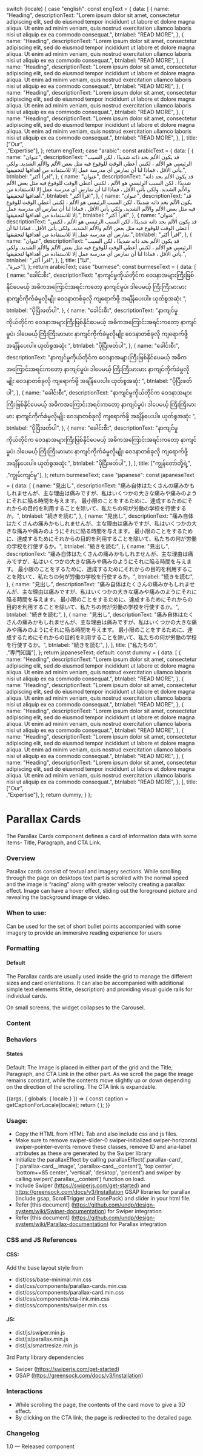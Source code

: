 
  switch (locale) {
    case "english":
      const engText = {
        data: [
          {
            name: "Heading",
            descriptionText:
              "Lorem ipsum dolor sit amet, consectetur adipiscing elit, sed do eiusmod tempor incididunt ut labore et dolore magna aliqua. Ut enim ad minim veniam, quis nostrud exercitation ullamco laboris nisi ut aliquip ex ea commodo consequat.",
            btnlabel: "READ MORE",
          },
          {
            name: "Heading",
            descriptionText:
              "Lorem ipsum dolor sit amet, consectetur adipiscing elit, sed do eiusmod tempor incididunt ut labore et dolore magna aliqua. Ut enim ad minim veniam, quis nostrud exercitation ullamco laboris nisi ut aliquip ex ea commodo consequat.",
            btnlabel: "READ MORE",
          },
          {
            name: "Heading",
            descriptionText:
              "Lorem ipsum dolor sit amet, consectetur adipiscing elit, sed do eiusmod tempor incididunt ut labore et dolore magna aliqua. Ut enim ad minim veniam, quis nostrud exercitation ullamco laboris nisi ut aliquip ex ea commodo consequat.",
            btnlabel: "READ MORE",
          },
          {
            name: "Heading",
            descriptionText:
              "Lorem ipsum dolor sit amet, consectetur adipiscing elit, sed do eiusmod tempor incididunt ut labore et dolore magna aliqua. Ut enim ad minim veniam, quis nostrud exercitation ullamco laboris nisi ut aliquip ex ea commodo consequat.",
            btnlabel: "READ MORE",
          },
          {
            name: "Heading",
            descriptionText:
              "Lorem ipsum dolor sit amet, consectetur adipiscing elit, sed do eiusmod tempor incididunt ut labore et dolore magna aliqua. Ut enim ad minim veniam, quis nostrud exercitation ullamco laboris nisi ut aliquip ex ea commodo consequat.",
            btnlabel: "READ MORE",
          },
        ],
        title: ["Our",<br/>,"Expertise"],
      };
      return engText;
    case "arabic":
      const arabicText = {
        data: [
          {
            name: "عنوان",
            descriptionText:
              "قد يكون الألم بحد ذاته شديدًا ، لكن السبب الرئيسي هو الألم ، لكنني أعطي الوقت للوقوع فيه مثل بعض الألم والألم الشديد. ولكي يأتي الأقل ، فماذا لنا أن نمارس أي مدرسة عمل إلا للاستفادة من أهدافها لتحقيقها.",
            btnlabel: "اقرأ أكثر",
          },
          {
            name: "عنوان",
            descriptionText:
              "قد يكون الألم بحد ذاته شديدًا ، لكن السبب الرئيسي هو الألم ، لكنني أعطي الوقت للوقوع فيه مثل بعض الألم والألم الشديد. ولكي يأتي الأقل ، فماذا لنا أن نمارس أي مدرسة عمل إلا للاستفادة من أهدافها لتحقيقها.",
            btnlabel: "اقرأ أكثر",
          },
          {
            name: "عنوان",
            descriptionText:
              "قد يكون الألم بحد ذاته شديدًا ، لكن السبب الرئيسي هو الألم ، لكنني أعطي الوقت للوقوع فيه مثل بعض الألم والألم الشديد. ولكي يأتي الأقل ، فماذا لنا أن نمارس أي مدرسة عمل إلا للاستفادة من أهدافها لتحقيقها.",
            btnlabel: "اقرأ أكثر",
          },
          {
            name: "عنوان",
            descriptionText:
              "قد يكون الألم بحد ذاته شديدًا ، لكن السبب الرئيسي هو الألم ، لكنني أعطي الوقت للوقوع فيه مثل بعض الألم والألم الشديد. ولكي يأتي الأقل ، فماذا لنا أن نمارس أي مدرسة عمل إلا للاستفادة من أهدافها لتحقيقها.",
            btnlabel: "اقرأ أكثر",
          },
          {
            name: "عنوان",
            descriptionText:
              "قد يكون الألم بحد ذاته شديدًا ، لكن السبب الرئيسي هو الألم ، لكنني أعطي الوقت للوقوع فيه مثل بعض الألم والألم الشديد. ولكي يأتي الأقل ، فماذا لنا أن نمارس أي مدرسة عمل إلا للاستفادة من أهدافها لتحقيقها.",
            btnlabel: "اقرأ أكثر",
          },
        ],
        title: ["لنا",<br/>,"خبرة"],
      };
      return arabicText;
    case "burmese":
      const burmeseText = {
        data: [
          {
            name: "ခေါင်းစီး",
            descriptionText:
              "နာကျင်မှုကိုယ်တိုင်က ဝေဒနာအများကြီးဖြစ်နိုင်ပေမယ့် အဓိကအကြောင်းအရင်းကတော့ နာကျင်မှုပဲ၊ ဒါပေမယ့် ကြီးကြီးမားမား နာကျင်ကိုက်ခဲမှုလိုမျိုး ဝေဒနာတစ်ခုလို ကျရောက်ဖို့ အချိန်ပေးပါ။ ယုတ်စွအဆုံး ",
            btnlabel: "ပိုပြီးဖတ်ပါ",
          },
          {
            name: "ခေါင်းစီး",
            descriptionText:
              "နာကျင်မှုကိုယ်တိုင်က ဝေဒနာအများကြီးဖြစ်နိုင်ပေမယ့် အဓိကအကြောင်းအရင်းကတော့ နာကျင်မှုပဲ၊ ဒါပေမယ့် ကြီးကြီးမားမား နာကျင်ကိုက်ခဲမှုလိုမျိုး ဝေဒနာတစ်ခုလို ကျရောက်ဖို့ အချိန်ပေးပါ။ ယုတ်စွအဆုံး ",
            btnlabel: "ပိုပြီးဖတ်ပါ",
          },
          {
            name: "ခေါင်းစီး",
            descriptionText:
              "နာကျင်မှုကိုယ်တိုင်က ဝေဒနာအများကြီးဖြစ်နိုင်ပေမယ့် အဓိကအကြောင်းအရင်းကတော့ နာကျင်မှုပဲ၊ ဒါပေမယ့် ကြီးကြီးမားမား နာကျင်ကိုက်ခဲမှုလိုမျိုး ဝေဒနာတစ်ခုလို ကျရောက်ဖို့ အချိန်ပေးပါ။ ယုတ်စွအဆုံး ",
            btnlabel: "ပိုပြီးဖတ်ပါ",
          },
          {
            name: "ခေါင်းစီး",
            descriptionText:
              "နာကျင်မှုကိုယ်တိုင်က ဝေဒနာအများကြီးဖြစ်နိုင်ပေမယ့် အဓိကအကြောင်းအရင်းကတော့ နာကျင်မှုပဲ၊ ဒါပေမယ့် ကြီးကြီးမားမား နာကျင်ကိုက်ခဲမှုလိုမျိုး ဝေဒနာတစ်ခုလို ကျရောက်ဖို့ အချိန်ပေးပါ။ ယုတ်စွအဆုံး ",
            btnlabel: "ပိုပြီးဖတ်ပါ",
          },
          {
            name: "ခေါင်းစီး",
            descriptionText:
              "နာကျင်မှုကိုယ်တိုင်က ဝေဒနာအများကြီးဖြစ်နိုင်ပေမယ့် အဓိကအကြောင်းအရင်းကတော့ နာကျင်မှုပဲ၊ ဒါပေမယ့် ကြီးကြီးမားမား နာကျင်ကိုက်ခဲမှုလိုမျိုး ဝေဒနာတစ်ခုလို ကျရောက်ဖို့ အချိန်ပေးပါ။ ယုတ်စွအဆုံး ",
            btnlabel: "ပိုပြီးဖတ်ပါ",
          },
        ],
        title: ["ကျွန်တော်တို့ရဲ့",<br/>,"ကျွမ်းကျင်မှု"],
      };
      return burmeseText;
    case "japanese":
      const japaneseText = {
        data: [
          {
            name: "見出し",
            descriptionText:
              "痛み自体はたくさんの痛みかもしれませんが、主な理由は痛みですが、私はいくつかの大きな痛みや痛みのようにそれに陥る時間を与えます。 最小限のことをするために、達成するためにそれからの目的を利用することを除いて、私たちの何が労働の学校を行使するか。",
            btnlabel: "続きを読む",
          },
          {
            name: "見出し",
            descriptionText:
              "痛み自体はたくさんの痛みかもしれませんが、主な理由は痛みですが、私はいくつかの大きな痛みや痛みのようにそれに陥る時間を与えます。 最小限のことをするために、達成するためにそれからの目的を利用することを除いて、私たちの何が労働の学校を行使するか。",
            btnlabel: "続きを読む",
          },
          {
            name: "見出し",
            descriptionText:
              "痛み自体はたくさんの痛みかもしれませんが、主な理由は痛みですが、私はいくつかの大きな痛みや痛みのようにそれに陥る時間を与えます。 最小限のことをするために、達成するためにそれからの目的を利用することを除いて、私たちの何が労働の学校を行使するか。",
            btnlabel: "続きを読む",
          },
          {
            name: "見出し",
            descriptionText:
              "痛み自体はたくさんの痛みかもしれませんが、主な理由は痛みですが、私はいくつかの大きな痛みや痛みのようにそれに陥る時間を与えます。 最小限のことをするために、達成するためにそれからの目的を利用することを除いて、私たちの何が労働の学校を行使するか。",
            btnlabel: "続きを読む",
          },
          {
            name: "見出し",
            descriptionText:
              "痛み自体はたくさんの痛みかもしれませんが、主な理由は痛みですが、私はいくつかの大きな痛みや痛みのようにそれに陥る時間を与えます。 最小限のことをするために、達成するためにそれからの目的を利用することを除いて、私たちの何が労働の学校を行使するか。",
            btnlabel: "続きを読む",
          },
        ],
        title: ["私たちの",<br/>,"専門知識"],
      };
      return japaneseText;
    default:
      const dummy = {
        data: [
          {
            name: "Heading",
            descriptionText:
              "Lorem ipsum dolor sit amet, consectetur adipiscing elit, sed do eiusmod tempor incididunt ut labore et dolore magna aliqua. Ut enim ad minim veniam, quis nostrud exercitation ullamco laboris nisi ut aliquip ex ea commodo consequat.",
            btnlabel: "READ MORE",
          },
          {
            name: "Heading",
            descriptionText:
              "Lorem ipsum dolor sit amet, consectetur adipiscing elit, sed do eiusmod tempor incididunt ut labore et dolore magna aliqua. Ut enim ad minim veniam, quis nostrud exercitation ullamco laboris nisi ut aliquip ex ea commodo consequat.",
            btnlabel: "READ MORE",
          },
          {
            name: "Heading",
            descriptionText:
              "Lorem ipsum dolor sit amet, consectetur adipiscing elit, sed do eiusmod tempor incididunt ut labore et dolore magna aliqua. Ut enim ad minim veniam, quis nostrud exercitation ullamco laboris nisi ut aliquip ex ea commodo consequat.",
            btnlabel: "READ MORE",
          },
          {
            name: "Heading",
            descriptionText:
              "Lorem ipsum dolor sit amet, consectetur adipiscing elit, sed do eiusmod tempor incididunt ut labore et dolore magna aliqua. Ut enim ad minim veniam, quis nostrud exercitation ullamco laboris nisi ut aliquip ex ea commodo consequat.",
            btnlabel: "READ MORE",
          },
          {
            name: "Heading",
            descriptionText:
              "Lorem ipsum dolor sit amet, consectetur adipiscing elit, sed do eiusmod tempor incididunt ut labore et dolore magna aliqua. Ut enim ad minim veniam, quis nostrud exercitation ullamco laboris nisi ut aliquip ex ea commodo consequat.",
            btnlabel: "READ MORE",
          },
        ],
        title: ["Our",<br/>,"Expertise"],
      };
      return dummy;
  }
};

<Meta title="Components/UI components/Cards/Parallax cards" />

# Parallax Cards

The Parallax Cards component defines a card of information data with some items- Title, Paragraph, and CTA Link. 

### Overview
Parallax cards consist of textual and imagery sections. While scrolling through the page on desktops text part is scrolled with the normal speed and the image is “racing” along with greater velocity creating a parallax effect. Image can have a hover effect, sliding out the foreground picture and revealing the background image or video.

### When to use:

Can be used for the set of short bullet points accompanied with some imagery to provide an immersive reading experience for users

### Formatting

#### Default
The Parallax cards are usually used inside the grid to manage the different sizes and card orientations. It can also be accompanied with additional simple text elements 9title, description) and providing visual guide rails for individual cards.

On small screens, the widget collapses to the Carousel.

### Content

### Behaviors

#### States 

Default:
The Image is placed in either part of the grid and the Title, Paragraph, and CTA Link in the other part. As we scroll the page the image remains constant, while the contents move slightly up or down depending on the direction of the scrolling. The CTA link is expandable. 

<Canvas>
  <Story name="Parallax cards">
    {(args, { globals: { locale } }) => {
      const caption = getCaptionForLocale(locale);
      return (
        <ParallaxCards alt={"feature card"} data={caption.data} title={caption.title} ></ParallaxCards>
      );
    }}
  </Story>
</Canvas>

### Usage:
- Copy the HTML from HTML Tab and also include css and js files.
- Make sure to remove swiper-slider-0 swiper-initialized swiper-horizontal swiper-pointer-events remove these classes, remove ID and aria-label attributes as these are generated by the Swiper library
- Initialize the parallaxEffect by calling parallaxEffect('.parallax-card', ['.parallax-card__image', '.parallax-card__content'], 'top center', 'bottom+=85 center', 'vertical', 'desktop', 'percent') and swiper by calling swiper('.parallax__content') function on load.
- Include Swiper (https://swiperjs.com/get-started) and https://greensock.com/docs/v3/Installation GSAP libraries for parallax (include gsap, ScrollTrigger and EasePack) and slider in your html file.
- Refer [this document] (https://github.com/undp/design-system/wiki/Swiper-documentation) for Swiper integration
- Refer [this document] (https://github.com/undp/design-system/wiki/Parallax-documentation) for Parallax integration

### CSS and JS References

#### CSS:
Add the base layout style from 

- dist/css/base-minimal.min.css
- dist/css/components/parallax-cards.min.css
- dist/css/components/parallax-card.min.css
- dist/css/components/cta-link.min.css
- dist/css/components/swiper.min.css

#### JS:
- dist/js/swiper.min.js
- dist/js/parallax.min.js
- dist/js/smartresize.min.js

3rd Party library dependencies
- Swiper (https://swiperjs.com/get-started)
- GSAP (https://greensock.com/docs/v3/Installation)

### Interactions
- While scrolling the page, the contents of the card move to give a 3D effect.
- By clicking on the CTA link, the page is redirected to the detailed page.

### Changelog
1.0 — Released component
